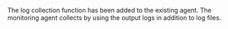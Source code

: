The log collection function has been added to the existing agent. The monitoring agent collects by using the output logs in addition to log files.
